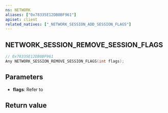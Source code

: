 ```yaml
---
ns: NETWORK
aliases: ["0x78335E12DB0BF961"]
apiset: client
related_natives: ["_NETWORK_SESSION_ADD_SESSION_FLAGS"]
---
```

## NETWORK_SESSION_REMOVE_SESSION_FLAGS

```c
// 0x78335E12DB0BF961
Any NETWORK_SESSION_REMOVE_SESSION_FLAGS(int flags);
```

## Parameters
* **flags**: Refer to <EmbeddedEnum name="eSessionFlags" />

## Return value